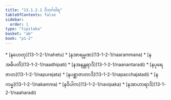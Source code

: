 ```yaml
---
title: "13.1.2.1 ဝိဘင်္ဂဝါရ"
tableOfContents: false
sidebar:
  order: 1
type: "tipitaka"
basket: "ab"
book: "p1-2"
---
```



<DynamicBreadcrumb />



<TableOfContents book="p1-2" section="13.1.2.1">
* [နဟေတု](13-1-2-1/nahetu)
* [နအာရမ္မဏ](13-1-2-1/naarammana)
* [နအဓိပတိ](13-1-2-1/naadhipati)
* [နအနန္တရာဒိ](13-1-2-1/naanantaradi)
* [နပုရေဇာတ](13-1-2-1/napurejata)
* [နပစ္ဆာဇာတာဒိ](13-1-2-1/napacchajatadi)
* [နကမ္မ](13-1-2-1/nakamma)
* [နဝိပါက](13-1-2-1/navipaka)
* [နအာဟာရာဒိ](13-1-2-1/naaharadi)
</TableOfContents>